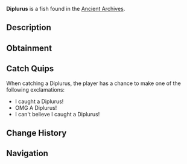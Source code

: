 {{FishInfobox
|image          = Diplurus.png
|rarity         = Legendary
|sea            = First Sea
|location       = [[Ancient Archives]]
|sublocation    = 
|sources        = Fishing Rod
|radar_location = 
|xp             = 250
|weather        = 
|time           = Day
|season         = 
|bait           = Shrimp
|base_weight    = 160
|base_value     = 800
|weight_range   = 80
|base_chance    = 0.1
|base_resil     = 30
}}
'''Diplurus''' is a {{Rarity|Legendary}} fish found in the [[Ancient Archives]].

== Description ==
{{Description|Diplurus is an extinct fish from the Late Devonian period, distinguished by its unique, two-lobed tail. It was an active predator, preying on smaller fish and invertebrates in ancient freshwater habitats.|Bestiary Entry}}

== Obtainment ==
{{Description|Found in the dark waters of the Archives...|Bestiary Hint}}
{{Fish Availability|
Ancient Archives
|top_rods      = 
Leviathan's Fang Rod\132719.18\238986.59;
Trident Rod\123073.77\226324.1;
Free Spirit Rod\115451.59\212307.45;
No-Life Rod\86436.02\163350.18;
Azure Of Lagoon\85858.28\163796.37;
Great Rod of Oscar\78756.53\140887.85;
Resourceful Rod\64042.9\122033.9;
Destiny Rod\69967.65\123243.07;
Buddy Bond Rod\42058.68\80237.57;
Fast Rod\67076.18\126617.86;
Fischer's Rod\46332.38\87931.59;
Seraphic Rod\79209.67\139385.12;
Ethereal Prism Rod\79057.25\136996.62;
Astralhook Rod\78751.47\137312.46;
Challenger's Rod\76624.82\139498.32;
Rod Of The Forgotten Fang\76614.83\136987.84;
Rod Of The Exalted One\70680.3\128499.96;
Zeus Rod\70572.45\132668.8;
Verdant Shear Rod\70116.44\131736.41;
Rod Of The Depths\69494.36\126400.84;
Depthseeker Rod\68386.47\137552.78;
Blazebringer Rod\67338.2\130462.15;
Volcanic Rod\64540.24\125409.04;
Avalanche Rod\64203.44\129714.6;
Steady Rod\23151.79\62284.56
|recommended   = Trident Rod
}}

== Catch Quips ==
When catching a Diplurus, the player has a chance to make one of the following exclamations:
* I caught a Diplurus!
* OMG A Diplurus!
* I can't believe I caught a Diplurus!

== Change History ==
{{Change History|{{subst:Current Version}}}}

== Navigation ==
{{Fish Navbox|Ancient Archives}}